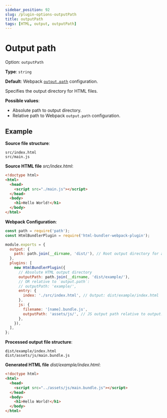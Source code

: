 ```yaml
---
sidebar_position: 92
slug: /plugin-options-outputPath
title: outputPath
tags: [HTML, output, outputPath]
---
```


# Output path

Option: `outputPath`

**Type**: `string`

**Default**: Webpack [`output.path`][webpack-output.path-url] configuration.

Specifies the output directory for HTML files.

**Possible values**:

- Absolute path to output directory.
- Relative path to Webpack `output.path` configuration.

## Example

**Source file structure**:

```text
src/index.html
src/main.js
```

**Source HTML file** _src/index.html_:

```html
<!doctype html>
<html>
  <head>
    <script src="./main.js"></script>
  </head>
  <body>
    <h1>Hello World!</h1>
  </body>
</html>
```

**Webpack Configuration**:

```js
const path = require('path');
const HtmlBundlerPlugin = require('html-bundler-webpack-plugin');

module.exports = {
  output: {
    path: path.join(__dirname, 'dist/'), // Root output directory for all assets
  },
  plugins: [
    new HtmlBundlerPlugin({
      // Absolute HTML output directory
      outputPath: path.join(__dirname, 'dist/example/'),
      // OR relative to `output.path`:
      // outputPath: 'example/',
      entry: {
        index: './src/index.html', // Output: dist/example/index.html
      },
      js: {
        filename: '[name].bundle.js',
        outputPath: 'assets/js/', // JS output path relative to output.path
      },
    }),
  ],
};
```

**Processed output file structure**:

```text
dist/example/index.html
dist/assets/js/main.bundle.js
```

**Generated HTML file** _dist/example/index.html_:

```html
<!doctype html>
<html>
  <head>
    <script src="../assets/js/main.bundle.js"></script>
  </head>
  <body>
    <h1>Hello World!</h1>
  </body>
</html>
```

[webpack-output.path-url]: https://webpack.js.org/configuration/output/#outputpath
